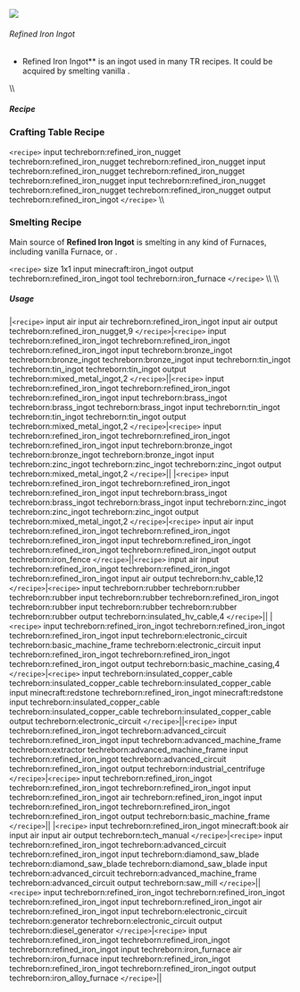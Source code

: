 ![](/mods/techreborn/refined_iron_ingot.png)

###### Refined Iron Ingot

- Refined Iron Ingot** is an ingot used in many TR recipes. It
        could be acquired by smelting vanilla
        <Mcitem id="minecraft:iron_ingot"/>.

\\\\

##### Recipe

### Crafting Table Recipe

`<recipe>` input techreborn:refined_iron_nugget
techreborn:refined_iron_nugget techreborn:refined_iron_nugget input
techreborn:refined_iron_nugget techreborn:refined_iron_nugget
techreborn:refined_iron_nugget input techreborn:refined_iron_nugget
techreborn:refined_iron_nugget techreborn:refined_iron_nugget output
techreborn:refined_iron_ingot `</recipe>` \\\\

### Smelting Recipe

Main source of **Refined Iron Ingot** is smelting
<Mcitem id="minecraft:iron_ingot"/> in any kind of
Furnaces, including vanilla Furnace,
<Mcitem id="techreborn:iron_furnace"/> or
<Mcitem id="techreborn:electric_furnace"/>.

`<recipe>` size 1x1 input minecraft:iron_ingot output
techreborn:refined_iron_ingot tool techreborn:iron_furnace
`</recipe>` \\\\ \\\\

##### Usage

\|`<recipe>` input air input air techreborn:refined_iron_ingot
input air output techreborn:refined_iron_nugget,9
`</recipe>`\|`<recipe>` input
techreborn:refined_iron_ingot techreborn:refined_iron_ingot
techreborn:refined_iron_ingot input techreborn:bronze_ingot
techreborn:bronze_ingot techreborn:bronze_ingot input
techreborn:tin_ingot techreborn:tin_ingot techreborn:tin_ingot output
techreborn:mixed_metal_ingot,2 `</recipe>`\|\|`<recipe>`
input techreborn:refined_iron_ingot techreborn:refined_iron_ingot
techreborn:refined_iron_ingot input techreborn:brass_ingot
techreborn:brass_ingot techreborn:brass_ingot input techreborn:tin_ingot
techreborn:tin_ingot techreborn:tin_ingot output
techreborn:mixed_metal_ingot,2 `</recipe>`\|`<recipe>`
input techreborn:refined_iron_ingot techreborn:refined_iron_ingot
techreborn:refined_iron_ingot input techreborn:bronze_ingot
techreborn:bronze_ingot techreborn:bronze_ingot input
techreborn:zinc_ingot techreborn:zinc_ingot techreborn:zinc_ingot output
techreborn:mixed_metal_ingot,2 `</recipe>`\|\|
\|`<recipe>` input techreborn:refined_iron_ingot
techreborn:refined_iron_ingot techreborn:refined_iron_ingot input
techreborn:brass_ingot techreborn:brass_ingot techreborn:brass_ingot
input techreborn:zinc_ingot techreborn:zinc_ingot techreborn:zinc_ingot
output techreborn:mixed_metal_ingot,2
`</recipe>`\|`<recipe>` input air input
techreborn:refined_iron_ingot techreborn:refined_iron_ingot
techreborn:refined_iron_ingot input techreborn:refined_iron_ingot
techreborn:refined_iron_ingot techreborn:refined_iron_ingot output
techreborn:iron_fence `</recipe>`\|\|`<recipe>` input air
input techreborn:refined_iron_ingot techreborn:refined_iron_ingot
techreborn:refined_iron_ingot input air output techreborn:hv_cable,12
`</recipe>`\|`<recipe>` input techreborn:rubber
techreborn:rubber techreborn:rubber input techreborn:rubber
techreborn:refined_iron_ingot techreborn:rubber input techreborn:rubber
techreborn:rubber techreborn:rubber output
techreborn:insulated_hv_cable,4 `</recipe>`\|\|
\|`<recipe>` input techreborn:refined_iron_ingot
techreborn:refined_iron_ingot techreborn:refined_iron_ingot input
techreborn:electronic_circuit techreborn:basic_machine_frame
techreborn:electronic_circuit input techreborn:refined_iron_ingot
techreborn:refined_iron_ingot techreborn:refined_iron_ingot output
techreborn:basic_machine_casing,4 `</recipe>`\|`<recipe>`
input techreborn:insulated_copper_cable
techreborn:insulated_copper_cable techreborn:insulated_copper_cable
input minecraft:redstone techreborn:refined_iron_ingot
minecraft:redstone input techreborn:insulated_copper_cable
techreborn:insulated_copper_cable techreborn:insulated_copper_cable
output techreborn:electronic_circuit
`</recipe>`\|\|`<recipe>` input
techreborn:refined_iron_ingot techreborn:advanced_circuit
techreborn:refined_iron_ingot input techreborn:advanced_machine_frame
techreborn:extractor techreborn:advanced_machine_frame input
techreborn:refined_iron_ingot techreborn:advanced_circuit
techreborn:refined_iron_ingot output techreborn:industrial_centrifuge
`</recipe>`\|`<recipe>` input
techreborn:refined_iron_ingot techreborn:refined_iron_ingot
techreborn:refined_iron_ingot input techreborn:refined_iron_ingot air
techreborn:refined_iron_ingot input techreborn:refined_iron_ingot
techreborn:refined_iron_ingot techreborn:refined_iron_ingot output
techreborn:basic_machine_frame `</recipe>`\|\|
\|`<recipe>` input techreborn:refined_iron_ingot minecraft:book
air input air input air output techreborn:tech_manual
`</recipe>`\|`<recipe>` input
techreborn:refined_iron_ingot techreborn:advanced_circuit
techreborn:refined_iron_ingot input techreborn:diamond_saw_blade
techreborn:diamond_saw_blade techreborn:diamond_saw_blade input
techreborn:advanced_circuit techreborn:advanced_machine_frame
techreborn:advanced_circuit output techreborn:saw_mill
`</recipe>`\|\|`<recipe>` input
techreborn:refined_iron_ingot techreborn:refined_iron_ingot
techreborn:refined_iron_ingot input techreborn:refined_iron_ingot air
techreborn:refined_iron_ingot input techreborn:electronic_circuit
techreborn:generator techreborn:electronic_circuit output
techreborn:diesel_generator `</recipe>`\|`<recipe>` input
techreborn:refined_iron_ingot techreborn:refined_iron_ingot
techreborn:refined_iron_ingot input techreborn:iron_furnace air
techreborn:iron_furnace input techreborn:refined_iron_ingot
techreborn:refined_iron_ingot techreborn:refined_iron_ingot output
techreborn:iron_alloy_furnace `</recipe>`\|\|

